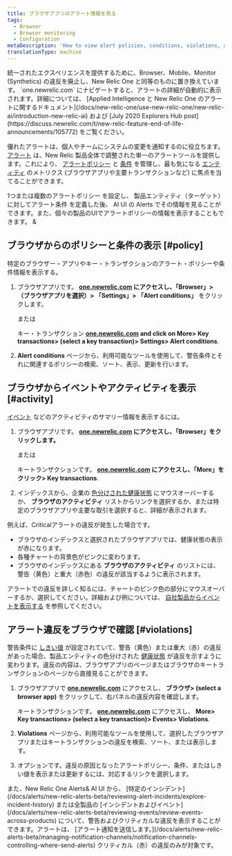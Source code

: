 ```yaml
---
title: ブラウザアプリのアラート情報を見る
tags:
  - Browser
  - Browser monitoring
  - Configuration
metaDescription: 'How to view alert policies, conditions, violations, and other activity and events directly the browser monitoring UI.'
translationType: machine
---
```


<Callout variant="important">
  統一されたエクスペリエンスを提供するために、Browser、Mobile、Monitor (Synthetics) の違反を廃止し、New Relic One と同等のものに置き換えています。 `one.newrelic.com` にナビゲートすると、アラートの詳細が自動的に表示されます。詳細については、 [Applied Intelligence と New Relic One のアラートに関するドキュメント](/docs/new-relic-one/use-new-relic-one/new-relic-ai/introduction-new-relic-ai) および [July 2020 Explorers Hub post](https://discuss.newrelic.com/t/new-relic-feature-end-of-life-announcements/105772) をご覧ください。
</Callout>

優れたアラートは、個人やチームにシステムの変更を通知するのに役立ちます。 [アラート](/docs/alerts/new-relic-alerts-beta/getting-started/new-relic-alerts) は、New Relic 製品全体で調整された単一のアラートツールを提供します。これにより、 [アラートポリシー](/docs/alerts/new-relic-alerts-beta/getting-started/alerts-glossary#alert-policy) と [条件](/docs/alerts/new-relic-alerts-beta/getting-started/alerts-glossary#alert-condition) を管理し、最も気になる [エンティティ](/docs/alerts/new-relic-alerts-beta/getting-started/alerts-glossary#alert-entity) のメトリクス (ブラウザアプリや主要トランザクションなど) に焦点を当てることができます。

[](/docs/alerts/new-relic-alerts-beta/configuring-alert-policies/name-or-rename-alert-policy)1つまたは複数のアラートポリシー を設定し、 製品エンティティ（ターゲット） に対してアラート条件 を定義した後、 AI UI の Alerts でその情報を見ることができます。また、個々の製品のUIでアラートポリシーの情報を表示することもできます。 [](/docs/alerts/new-relic-alerts-beta/configuring-alert-policies/define-alert-conditions)[](/docs/alerts/new-relic-alerts-beta/configuring-alert-policies/select-product-targets-alert-condition)&

## ブラウザからのポリシーと条件の表示 [#policy]

特定のブラウザー・アプリやキー・トランザクションのアラート・ポリシーや条件情報を表示する。

1. ブラウザアプリです。 **[one.newrelic.com](https://one.newrelic.com/browser) にアクセスし、「Browser」> （ブラウザアプリを選択）> 「Settings」> 「Alert conditions」** をクリックします。

   または

   キー・トランザクション **[one.newrelic.com](https://one.newrelic.com/browser) and click on More> Key transactions> (select a key transaction)> Settings> Alert conditions**.

2. **Alert conditions** ページから、利用可能なツールを使用して、警告条件とそれに関連するポリシーの検索、ソート、表示、更新を行います。

## ブラウザからイベントやアクティビティを表示 [#activity]

[イベント](/docs/alerts/new-relic-alerts-beta/getting-started/alerts-glossary#event) などのアクティビティのサマリー情報を表示するには。

1. ブラウザアプリです。 **[one.newrelic.com](https://one.newrelic.com/browser) にアクセスし、「Browser」をクリックします。**

   または

   キートランザクションです。 **[one.newrelic.com](https://one.newrelic.com/browser) にアクセスし、「More」をクリック> Key transactions**.

2. インデックスから、企業の [色分けされた健康状態](/docs/alerts/new-relic-alerts-beta/getting-started/alerts-glossary#health-status) にマウスオーバーするか、 **ブラウザのアクティビティ** リストからリンクを選択するか、または特定のブラウザアプリや主要な取引を選択すると、詳細が表示されます。

例えば、Criticalアラートの違反が発生した場合です。

* ブラウザのインデックスと選択されたブラウザアプリでは、健康状態の表示が赤になります。
* 各種チャートの背景色がピンクに変わります。
* ブラウザのインデックスにある **ブラウザのアクティビティ** のリストには、警告（黄色）と重大（赤色）の違反が該当するように表示されます。

アラートでの違反を詳しく知るには、チャートのピンク色の部分にマウスオーバーするか、選択してください。詳細および例については、 [自社製品からイベントを表示する](/docs/alerts/new-relic-alerts-beta/reviewing-events/view-events-their-products) を参照してください。

## アラート違反をブラウザで確認 [#violations]

警告条件に [しきい値](/docs/alerts/new-relic-alerts-beta/getting-started/alerts-glossary#alert-threshold) が設定されていて、警告（黄色）または重大（赤）の違反があった場合、製品エンティティの色分けされた [健康状態](/docs/alerts/new-relic-alerts-beta/getting-started/alerts-glossary#health-status) が違反を示すように変わります。違反の内容は、ブラウザアプリのページまたはブラウザのキートランザクションのページから直接見ることができます。

1. ブラウザアプリで **[one.newrelic.com](https://one.newrelic.com/browser)** にアクセスし、 **ブラウザ> (select a browser app)** をクリックして、右パネルの違反内容を確認します。

   キートランザクションです。 **[one.newrelic.com](https://one.newrelic.com/browser)** にアクセスし、 **More> Key transactions> (select a key transaction)> Events> Violations**.

2. **Violations** ページから、利用可能なツールを使用して、選択したブラウザアプリまたはキートランザクションの違反を検索、ソート、または表示します。

3. オプションです。違反の原因となったアラートポリシー、条件、またはしきい値を表示または更新するには、対応するリンクを選択します。

<Callout variant="tip">
  また、New Relic One Alerts& AI UI から、 [特定のインシデント](/docs/alerts/new-relic-alerts-beta/reviewing-alert-incidents/explore-incident-history) または全製品の [インシデントおよびイベント](/docs/alerts/new-relic-alerts-beta/reviewing-events/review-events-across-products) について、警告およびクリティカルな違反を表示することができます。アラートは、 [アラート通知を送信します。](/docs/alerts/new-relic-alerts-beta/managing-notification-channels/notification-channels-controlling-where-send-alerts) クリティカル（赤）の違反のみが対象です。
</Callout>
